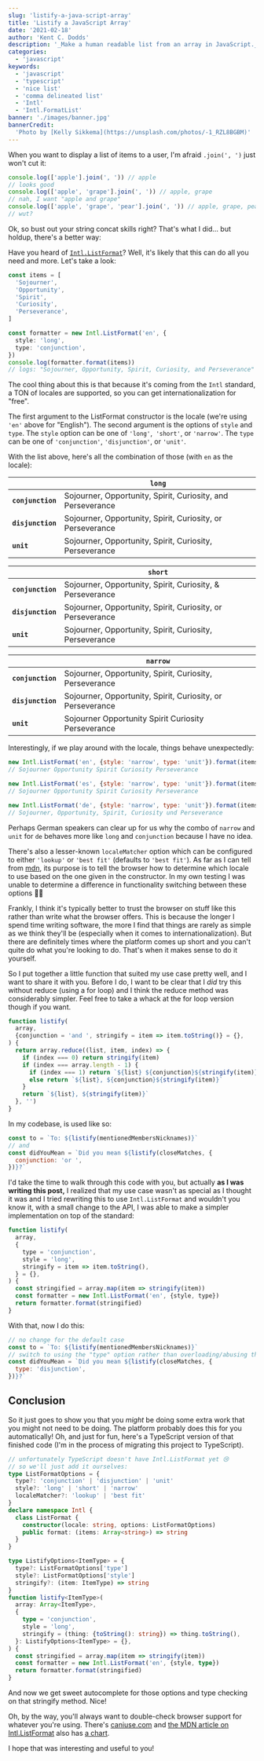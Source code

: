 ```yaml
---
slug: 'listify-a-java-script-array'
title: 'Listify a JavaScript Array'
date: '2021-02-18'
author: 'Kent C. Dodds'
description: '_Make a human readable list from an array in JavaScript._'
categories:
  - 'javascript'
keywords:
  - 'javascript'
  - 'typescript'
  - 'nice list'
  - 'comma delineated list'
  - 'Intl'
  - 'Intl.FormatList'
banner: './images/banner.jpg'
bannerCredit:
  'Photo by [Kelly Sikkema](https://unsplash.com/photos/-1_RZL8BGBM)'
---
```


When you want to display a list of items to a user, I'm afraid `.join(', ')`
just won't cut it:

```javascript
console.log(['apple'].join(', ')) // apple
// looks good
console.log(['apple', 'grape'].join(', ')) // apple, grape
// nah, I want "apple and grape"
console.log(['apple', 'grape', 'pear'].join(', ')) // apple, grape, pear
// wut?
```

Ok, so bust out your string concat skills right? That's what I did... but
holdup, there's a better way:

Have you heard of
[`Intl.ListFormat`](https://developer.mozilla.org/en-US/docs/Web/JavaScript/Reference/Global_Objects/Intl/ListFormat)?
Well, it's likely that this can do all you need and more. Let's take a look:

```typescript
const items = [
  'Sojourner',
  'Opportunity',
  'Spirit',
  'Curiosity',
  'Perseverance',
]

const formatter = new Intl.ListFormat('en', {
  style: 'long',
  type: 'conjunction',
})
console.log(formatter.format(items))
// logs: "Sojourner, Opportunity, Spirit, Curiosity, and Perseverance"
```

The cool thing about this is that because it's coming from the `Intl` standard,
a TON of locales are supported, so you can get internationalization for "free".

The first argument to the ListFormat constructor is the locale (we're using
`'en'` above for "English"). The second argument is the options of `style` and
`type`. The `style` option can be one of `'long'`,` 'short'`, or `'narrow'`. The
`type` can be one of `'conjunction'`, `'disjunction'`, or `'unit'`.

With the list above, here's all the combination of those (with `en` as the
locale):

|                   | **`long`**                                                  |
| ----------------- | ----------------------------------------------------------- |
| **`conjunction`** | Sojourner, Opportunity, Spirit, Curiosity, and Perseverance |
| **`disjunction`** | Sojourner, Opportunity, Spirit, Curiosity, or Perseverance  |
| **`unit`**        | Sojourner, Opportunity, Spirit, Curiosity, Perseverance     |

|                   | **`short`**                                                |
| ----------------- | ---------------------------------------------------------- |
| **`conjunction`** | Sojourner, Opportunity, Spirit, Curiosity, & Perseverance  |
| **`disjunction`** | Sojourner, Opportunity, Spirit, Curiosity, or Perseverance |
| **`unit`**        | Sojourner, Opportunity, Spirit, Curiosity, Perseverance    |

|                   | **`narrow`**                                               |
| ----------------- | ---------------------------------------------------------- |
| **`conjunction`** | Sojourner, Opportunity, Spirit, Curiosity, Perseverance    |
| **`disjunction`** | Sojourner, Opportunity, Spirit, Curiosity, or Perseverance |
| **`unit`**        | Sojourner Opportunity Spirit Curiosity Perseverance        |

Interestingly, if we play around with the locale, things behave unexpectedly:

```javascript
new Intl.ListFormat('en', {style: 'narrow', type: 'unit'}).format(items)
// Sojourner Opportunity Spirit Curiosity Perseverance

new Intl.ListFormat('es', {style: 'narrow', type: 'unit'}).format(items)
// Sojourner Opportunity Spirit Curiosity Perseverance

new Intl.ListFormat('de', {style: 'narrow', type: 'unit'}).format(items)
// Sojourner, Opportunity, Spirit, Curiosity und Perseverance
```

Perhaps German speakers can clear up for us why the combo of `narrow` and `unit`
for `de` behaves more like `long` and `conjunction` because I have no idea.

There's also a lesser-known `localeMatcher` option which can be configured to
either `'lookup'` or `'best fit'` (defaults to `'best fit'`). As far as I can
tell from
[mdn](https://developer.mozilla.org/en-US/docs/Web/JavaScript/Reference/Global_Objects/Intl#locale_negotiation),
its purpose is to tell the browser how to determine which locale to use based on
the one given in the constructor. In my own testing I was unable to determine a
difference in functionality switching between these options 🤷‍♂️

Frankly, I think it's typically better to trust the browser on stuff like this
rather than write what the browser offers. This is because the longer I spend
time writing software, the more I find that things are rarely as simple as we
think they'll be (especially when it comes to internationalization). But there
are definitely times where the platform comes up short and you can't quite do
what you're looking to do. That's when it makes sense to do it yourself.

So I put together a little function that suited my use case pretty well, and I
want to share it with you. Before I do, I want to be clear that I _did_ try this
without reduce (using a for loop) and I think the reduce method was considerably
simpler. Feel free to take a whack at the for loop version though if you want.

```js
function listify(
  array,
  {conjunction = 'and ', stringify = item => item.toString()} = {},
) {
  return array.reduce((list, item, index) => {
    if (index === 0) return stringify(item)
    if (index === array.length - 1) {
      if (index === 1) return `${list} ${conjunction}${stringify(item)}`
      else return `${list}, ${conjunction}${stringify(item)}`
    }
    return `${list}, ${stringify(item)}`
  }, '')
}
```

In my codebase, is used like so:

```js
const to = `To: ${listify(mentionedMembersNicknames)}`
// and
const didYouMean = `Did you mean ${listify(closeMatches, {
  conjunction: 'or ',
})}?`
```

I'd take the time to walk through this code with you, but actually **as I was
writing this post,** I realized that my use case wasn't as special as I thought
it was and I tried rewriting this to use `Intl.ListFormat` and wouldn't you know
it, with a small change to the API, I was able to make a simpler implementation
on top of the standard:

```js
function listify(
  array,
  {
    type = 'conjunction',
    style = 'long',
    stringify = item => item.toString(),
  } = {},
) {
  const stringified = array.map(item => stringify(item))
  const formatter = new Intl.ListFormat('en', {style, type})
  return formatter.format(stringified)
}
```

With that, now I do this:

```js
// no change for the default case
const to = `To: ${listify(mentionedMembersNicknames)}`
// switch to using the "type" option rather than overloading/abusing the term "conjunction"
const didYouMean = `Did you mean ${listify(closeMatches, {
  type: 'disjunction',
})}?`
```

## Conclusion

So it just goes to show you that you _might_ be doing some extra work that you
might not need to be doing. The platform probably does this for you
automatically! Oh, and just for fun, here's a TypeScript version of that
finished code (I'm in the process of migrating this project to TypeScript).

```ts
// unfortunately TypeScript doesn't have Intl.ListFormat yet 😢
// so we'll just add it ourselves:
type ListFormatOptions = {
  type?: 'conjunction' | 'disjunction' | 'unit'
  style?: 'long' | 'short' | 'narrow'
  localeMatcher?: 'lookup' | 'best fit'
}
declare namespace Intl {
  class ListFormat {
    constructor(locale: string, options: ListFormatOptions)
    public format: (items: Array<string>) => string
  }
}

type ListifyOptions<ItemType> = {
  type?: ListFormatOptions['type']
  style?: ListFormatOptions['style']
  stringify?: (item: ItemType) => string
}
function listify<ItemType>(
  array: Array<ItemType>,
  {
    type = 'conjunction',
    style = 'long',
    stringify = (thing: {toString(): string}) => thing.toString(),
  }: ListifyOptions<ItemType> = {},
) {
  const stringified = array.map(item => stringify(item))
  const formatter = new Intl.ListFormat('en', {style, type})
  return formatter.format(stringified)
}
```

And now we get sweet autocomplete for those options and type checking on that
stringify method. Nice!

Oh, by the way, you'll always want to double-check browser support for whatever
you're using. There's [caniuse.com](https://caniuse.com/?search=listformat) and
[the MDN article on Intl.ListFormat](https://developer.mozilla.org/en-US/docs/Web/JavaScript/Reference/Global_Objects/Intl/ListFormat)
also has
[a chart](https://developer.mozilla.org/en-US/docs/Web/JavaScript/Reference/Global_Objects/Intl/ListFormat#browser_compatibility).

I hope that was interesting and useful to you!

